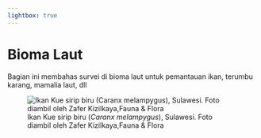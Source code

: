 ```yaml
---
lightbox: true
---
```


# Bioma Laut

Bagian ini membahas survei di bioma laut untuk pemantauan ikan, terumbu karang, mamalia laut, dll

![Ikan Kue sirip biru (*Caranx melampygus*), Sulawesi. Foto diambil oleh Zafer Kizilkaya,Fauna & Flora](images/IDN-0116-ZKA.jpg){#fig-ksnp fig-align="center"}
